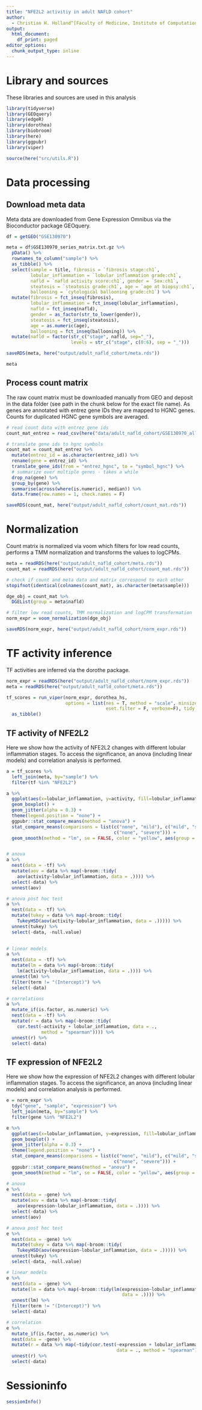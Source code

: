 ```yaml
---
title: "NFE2L2 activitiy in adult NAFLD cohort"
author: 
  - Christian H. Holland^[Faculty of Medicine, Institute of Computational Biomedicine, Heidelberg University, Bioquant, Heidelberg, Germany, christian.holland@bioquant.uni-heidelberg.de]
output:
  html_document:
    df_print: paged
editor_options:
  chunk_output_type: inline
---
```

# Library and sources
These libraries and sources are used in this analysis 
```r
library(tidyverse)
library(GEOquery)
library(edgeR)
library(dorothea)
library(biobroom)
library(here)
library(ggpubr)
library(viper)

source(here("src/utils.R"))
```

# Data processing
## Download meta data
Meta data are downloaded from Gene Expression Omnibus via the Bioconductor package GEOquery.
```r
df = getGEO("GSE130970")

meta = df$GSE130970_series_matrix.txt.gz %>%
  pData() %>%
  rownames_to_column("sample") %>%
  as_tibble() %>%
  select(sample = title, fibrosis = `fibrosis stage:ch1`, 
         lobular_inflammation = `lobular inflammation grade:ch1`, 
         nafld = `nafld activity score:ch1`, gender = `Sex:ch1`, 
         steatosis = `steatosis grade:ch1`, age = `age at biopsy:ch1`,
         ballooning = `cytological ballooning grade:ch1`) %>%
  mutate(fibrosis = fct_inseq(fibrosis),
         lobular_inflammation = fct_inseq(lobular_inflammation),
         nafld = fct_inseq(nafld),
         gender = as_factor(str_to_lower(gender)),
         steatosis = fct_inseq(steatosis),
         age = as.numeric(age),
         ballooning = fct_inseq(ballooning)) %>%
  mutate(nafld = factor(str_c("stage", nafld, sep="_"), 
                        levels = str_c("stage", c(0:6), sep = "_")))

saveRDS(meta, here("output/adult_nafld_cohort/meta.rds"))

meta
```

## Process count matrix
The raw count matrix must be downloaded manually from GEO and deposit in the data folder (see path in the chunk below for the exact file name). As genes are annotated with entrez gene IDs they are mapped to HGNC genes. Counts for duplicated HGNC gene symbols are averaged.
```r
# read count data with entrez gene ids
count_mat_entrez = read_csv(here("data/adult_nafld_cohort/GSE130970_all_sample_salmon_tximport_counts_entrez_gene_ID.csv"))

# translate gene ids to hgnc symbols
count_mat = count_mat_entrez %>%
  mutate(entrez_id = as.character(entrez_id)) %>%
  rename(gene = entrez_id) %>%
  translate_gene_ids(from = "entrez_hgnc", to = "symbol_hgnc") %>%
  # summarize over multiple genes - takes a while
  drop_na(gene) %>%
  group_by(gene) %>%
  summarise(across(where(is.numeric), median)) %>%
  data.frame(row.names = 1, check.names = F)

saveRDS(count_mat, here("output/adult_nafld_cohort/count_mat.rds"))
```

# Normalization
Count matrix is normalized via voom which filters for low read counts, performs a TMM normalization and transforms the values to logCPMs.
```r
meta = readRDS(here("output/adult_nafld_cohort/meta.rds"))
count_mat = readRDS(here("output/adult_nafld_cohort/count_mat.rds"))

# check if count and meta data and matrix correspond to each other
stopifnot(identical(colnames(count_mat), as.character(meta$sample)))

dge_obj = count_mat %>% 
  DGEList(group = meta$nafld)

# filter low read counts, TMM normalization and logCPM transformation
norm_expr = voom_normalization(dge_obj)

saveRDS(norm_expr, here("output/adult_nafld_cohort/norm_expr.rds"))
```

# TF activity inference
TF activities are inferred via the dorothe package.
```r
norm_expr = readRDS(here("output/adult_nafld_cohort/norm_expr.rds"))
meta = readRDS(here("output/adult_nafld_cohort/meta.rds"))

tf_scores = run_viper(norm_expr, dorothea_hs, 
                      options = list(nes = T, method = "scale", minsize = 4, 
                                     eset.filter = F, verbose=F), tidy = T) %>%
  as_tibble()
```

## TF activity of NFE2L2
Here we show how the activity of NFE2L2 changes with different lobular inflammation stages. To access the significance, an anova (including linear models) and correlation analysis is performed.
```r
a = tf_scores %>% 
  left_join(meta, by="sample") %>%
  filter(tf %in% "NFE2L2") 

a %>%
  ggplot(aes(x=lobular_inflammation, y=activity, fill=lobular_inflammation)) +
  geom_boxplot() +
  geom_jitter(alpha = 0.3) +
  theme(legend.position = "none") +
  ggpubr::stat_compare_means(method = "anova") +
  stat_compare_means(comparisons = list(c("none", "mild"), c("mild", "severe"), 
                                        c("none", "severe"))) +
  geom_smooth(method = "lm", se = FALSE, color = "yellow", aes(group = 1))


# anova
a %>%
  nest(data = -tf) %>%
  mutate(aov = data %>% map(~broom::tidy(
    aov(activity~lobular_inflammation, data = .)))) %>%
  select(-data) %>%
  unnest(aov)

# anova post hoc test
a %>%
  nest(data = -tf) %>%
  mutate(tukey = data %>% map(~broom::tidy(
    TukeyHSD(aov(activity~lobular_inflammation, data = .))))) %>%
  unnest(tukey) %>%
  select(-data, -null.value)
  

# linear models
a %>%
  nest(data = -tf) %>%
  mutate(lm = data %>% map(~broom::tidy(
    lm(activity~lobular_inflammation, data = .)))) %>%
  unnest(lm) %>%
  filter(term != "(Intercept)") %>%
  select(-data)

# correlations
a %>%
  mutate_if(is.factor, as.numeric) %>%
  nest(data = -tf) %>%
  mutate(r = data %>% map(~broom::tidy(
    cor.test(~activity + lobular_inflammation, data = ., 
             method = "spearman")))) %>%
  unnest(r) %>%
  select(-data)
```

## TF expression of NFE2L2
Here we show how the expression of NFE2L2 changes with different lobular inflammation stages. To access the significance, an anova (including linear models) and correlation analysis is performed.
```r
e = norm_expr %>%
  tdy("gene", "sample", "expression") %>%
  left_join(meta, by="sample") %>%
  filter(gene %in% "NFE2L2")

e %>%  
  ggplot(aes(x=lobular_inflammation, y=expression, fill=lobular_inflammation)) +
  geom_boxplot() +
  geom_jitter(alpha = 0.3) +
  theme(legend.position = "none") +
  stat_compare_means(comparisons = list(c("none", "mild"), c("mild", "severe"), 
                                        c("none", "severe"))) +
  ggpubr::stat_compare_means(method = "anova") +
  geom_smooth(method = "lm", se = FALSE, color = "yellow", aes(group = 1))

# anova 
e %>%
  nest(data = -gene) %>%
  mutate(aov = data %>% map(~broom::tidy(
    aov(expression~lobular_inflammation, data = .)))) %>%
  select(-data) %>%
  unnest(aov)

# anova post hoc test
e %>%
  nest(data = -gene) %>%
  mutate(tukey = data %>% map(~broom::tidy(
    TukeyHSD(aov(expression~lobular_inflammation, data = .))))) %>%
  unnest(tukey) %>%
  select(-data, -null.value)

# linear models
e %>%
  nest(data = -gene) %>%
  mutate(lm = data %>% map(~broom::tidy(lm(expression~lobular_inflammation, 
                                           data = .)))) %>%
  unnest(lm) %>%
  filter(term != "(Intercept)") %>%
  select(-data)

# correlation
e %>%
  mutate_if(is.factor, as.numeric) %>%
  nest(data = -gene) %>%
  mutate(r = data %>% map(~tidy(cor.test(~expression + lobular_inflammation, 
                                         data = ., method = "spearman")))) %>%
  unnest(r) %>%
  select(-data)
```

# Sessioninfo
```r
sessionInfo()
```


